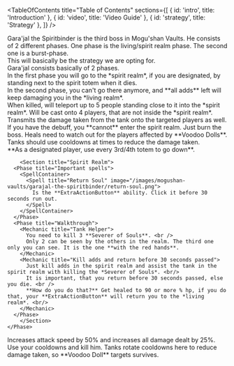<Title>Gara'jal the Spiritbinder</Title>

<TableOfContents title="Table of Contents" sections={[
  { id: 'intro', title: 'Introduction' },
  { id: 'video', title: 'Video Guide' },
  { id: 'strategy', title: 'Strategy' },
]} />

<Section id="intro" title="Introduction">
  Gara'jal the Spiritbinder is the third boss in Mogu'shan Vaults. He consists of 2 different phases. One phase is the living/spirit realm phase. The second one is a burst-phase.
</Section>

<Section id="video" title="Video Guide">
  This will basically be the strategy we are opting for.
  <VideoEmbed url="https://www.youtube.com/embed/jV5tNFOgA3U?si=yM4g6QBUB3o4FbVR" />
</Section>

<Section id="strategy" title="Strategy">
    Gara'jal consists basically of 2 phases. <br/>
    In the first phase you will go to the *spirit realm*, if you are designated, by standing next to the spirit totem when it dies. <br/>
    In the second phase, you can't go there anymore, and **all adds** left will keep damaging you in the *living realm*.
  <Phase title="Phase 1">
		<Section title="Living Realm">
			<Phase title="Important spells">
				<SpellContainer>
					<Spell title="Spirit Totem" image="/images/mogushan-vaults/garajal-the-spiritbinder/spirit-totem.png">
						When killed, will teleport up to 5 people standing close to it into the *spirit realm*.
					</Spell>
					<Spell title="Voodoo Dolls" image="/images/mogushan-vaults/garajal-the-spiritbinder/voodoo-doll.png">
						Will be cast onto 4 players, that are not inside the *spirit realm*. Transmits the damage taken from the tank onto the targeted players as well. If you have the debuff, you **cannot** enter the spirit realm.
					</Spell>
				</SpellContainer>
			</Phase>
      <Phase title="Walkthrough">
        <Mechanic title="Attack the boss - Heal the tank and Voodoo Doll targets">
          Just burn the boss. Heals need to watch out for the players affected by **Voodoo Dolls**. Tanks should use cooldowns at times to reduce the damage taken. <br/>
          **As a designated player, use every 3rd/4th totem to go down**.
        </Mechanic>
      </Phase>
   	</Section>

		<Section title="Spirit Realm"> 
      <Phase title="Important spells">
        <SpellContainer>
          <Spell title="Return Soul" image="/images/mogushan-vaults/garajal-the-spiritbinder/return-soul.png">
            Is the **ExtraActionButton** ability. Click it before 30 seconds run out.
          </Spell>
        </SpellContainer>
      </Phase>
      <Phase title="Walkthrough">
        <Mechanic title="Tank Helper">
          You need to kill 3 **Severer of Souls**. <br />
          Only 2 can be seen by the others in the realm. The third one only you can see. It is the one **with the red hands**.
        </Mechanic>
        <Mechanic title="Kill adds and return before 30 seconds passed">
          Just kill adds in the spirit realm and assist the tank in the spirit realm with killing the *Severer of Souls*. <br/>
          It is important, that you return before 30 seconds passed, else you die. <br />
          **How do you do that?** Get healed to 90 or more % hp, if you do that, your **ExtraActionButton** will return you to the *living realm*. <br/>
        </Mechanic>
      </Phase>
		</Section>
	</Phase>

  <Phase title="Phase 2 - 20% Burn phase">
    <Section>
      <Phase title="Important spells">
        <SpellContainer>
          <Spell title="Frenzy" image="/images/mogushan-vaults/garajal-the-spiritbinder/frenzy.png">
            Increases attack speed by 50% and increases all damage dealt by 25%.
          </Spell>
        </SpellContainer>
      </Phase>
      <Phase title="Walkthrough">
        <Mechanic title="Burn him">
          Use your cooldowns and kill him. Tanks rotate cooldowns here to reduce damage taken, so **Voodoo Doll** targets survives.
        </Mechanic>
      </Phase>
    </Section>
  </Phase>
</Section>